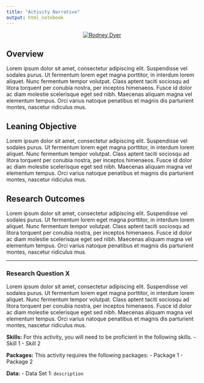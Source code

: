 ```yaml
---
title: "Activity Narrative"
output: html_notebook
---
```


<center>
[![Rodney Dyer](https://live.staticflickr.com/65535/51022901036_ac29177a77_c_d.jpg)](https://rodney.af)
</center>


## Overview

Lorem ipsum dolor sit amet, consectetur adipiscing elit. Suspendisse vel sodales purus. Ut fermentum lorem eget magna porttitor, in interdum lorem aliquet. Nunc fermentum tempor volutpat. Class aptent taciti sociosqu ad litora torquent per conubia nostra, per inceptos himenaeos. Fusce id dolor ac diam molestie scelerisque eget sed nibh. Maecenas aliquam magna vel elementum tempus. Orci varius natoque penatibus et magnis dis parturient montes, nascetur ridiculus mus.

## Leaning Objective

Lorem ipsum dolor sit amet, consectetur adipiscing elit. Suspendisse vel sodales purus. Ut fermentum lorem eget magna porttitor, in interdum lorem aliquet. Nunc fermentum tempor volutpat. Class aptent taciti sociosqu ad litora torquent per conubia nostra, per inceptos himenaeos. Fusce id dolor ac diam molestie scelerisque eget sed nibh. Maecenas aliquam magna vel elementum tempus. Orci varius natoque penatibus et magnis dis parturient montes, nascetur ridiculus mus.


## Research Outcomes

Lorem ipsum dolor sit amet, consectetur adipiscing elit. Suspendisse vel sodales purus. Ut fermentum lorem eget magna porttitor, in interdum lorem aliquet. Nunc fermentum tempor volutpat. Class aptent taciti sociosqu ad litora torquent per conubia nostra, per inceptos himenaeos. Fusce id dolor ac diam molestie scelerisque eget sed nibh. Maecenas aliquam magna vel elementum tempus. Orci varius natoque penatibus et magnis dis parturient montes, nascetur ridiculus mus.


---

### Research Question X

Lorem ipsum dolor sit amet, consectetur adipiscing elit. Suspendisse vel sodales purus. Ut fermentum lorem eget magna porttitor, in interdum lorem aliquet. Nunc fermentum tempor volutpat. Class aptent taciti sociosqu ad litora torquent per conubia nostra, per inceptos himenaeos. Fusce id dolor ac diam molestie scelerisque eget sed nibh. Maecenas aliquam magna vel elementum tempus. Orci varius natoque penatibus et magnis dis parturient montes, nascetur ridiculus mus.

**Skills:** For this activity, you will need to be proficient in the following skills.
- Skill 1
- Skill 2

**Packages:** This activity requires the following packages:
- Package 1
- Package 2


**Data:**
- Data Set 1: `description`



